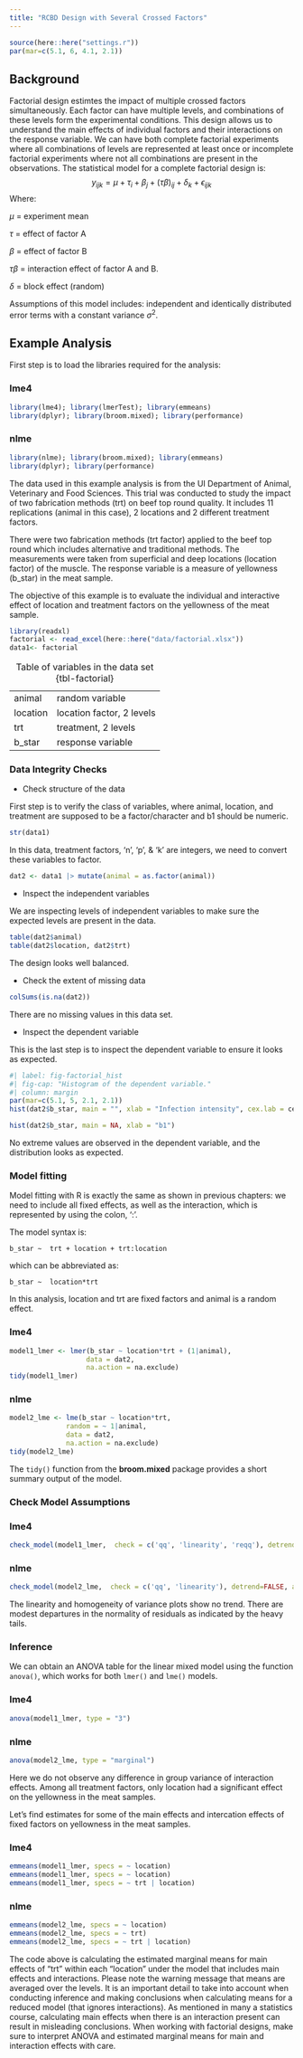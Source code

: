 ```yaml
---
title: "RCBD Design with Several Crossed Factors"
---
```


```r
source(here::here("settings.r"))
par(mar=c(5.1, 6, 4.1, 2.1))
```

## Background

Factorial design estimtes the impact of multiple crossed factors simultaneously. Each factor can have multiple levels, and combinations of these levels form the experimental conditions. This design allows us to understand the main effects of individual factors and their interactions on the response variable. We can have both complete factorial experiments where all combinations of levels are represented at least once or incomplete factorial experiments where not all combinations are present in the observations. The statistical model for a complete factorial design is:
$$y_{ijk} = \mu +  \tau_i+ \beta_j + (\tau\beta)_{ij} + \delta_k +  \epsilon_{ijk}$$ 
Where: 

$\mu$ = experiment mean

$\tau$ = effect of factor A

$\beta$ = effect of factor B 

$\tau\beta$ = interaction effect of factor A and B.

$\delta$ = block effect (random) 

Assumptions of this model includes: independent and identically distributed error terms with a constant variance $\sigma^2$.

## Example Analysis

First step is to load the libraries required for the analysis:

::: panel-tabset
### lme4

```r
library(lme4); library(lmerTest); library(emmeans)
library(dplyr); library(broom.mixed); library(performance)
```

### nlme
```r
library(nlme); library(broom.mixed); library(emmeans)
library(dplyr); library(performance)
```
:::

The data used in this example analysis is from the UI Department of Animal, Veterinary and Food Sciences. This trial was conducted to study the impact of two fabrication methods (trt) on beef top round quality. It includes 11 replications (animal in this case), 2 locations and 2 different treatment factors.

There were two fabrication methods (trt factor) applied to the beef top round which includes alternative and traditional methods. The measurements were taken from superficial and deep locations (location factor) of the muscle. The response variable is a measure of yellowness (b_star) in the meat sample.

The objective of this example is to evaluate the individual and interactive effect of location and treatment factors on the yellowness of the meat sample. 

```r
library(readxl)
factorial <- read_excel(here::here("data/factorial.xlsx"))
data1<- factorial 
```

|       |                                |
|-------|--------------------------------|
| animal | random variable                 |
| location     | location factor, 2 levels   |
| trt     | treatment, 2 levels  |
|b_star     | response variable |

: Table of variables in the data set {tbl-factorial}

### Data Integrity Checks

- Check structure of the data 

First step is to verify the class of variables, where animal, location, and treatment are supposed to be a factor/character and b1 should be numeric.

```r
str(data1)
```
In this data, treatment factors, 'n', 'p', & 'k' are integers, we need to convert these variables to factor.
```r
dat2 <- data1 |> mutate(animal = as.factor(animal))
```

- Inspect the independent variables

We are inspecting levels of independent variables to make sure the expected levels are present in the data.

```r
table(dat2$animal)
table(dat2$location, dat2$trt)
```

The design looks well balanced.

- Check the extent of missing data

```r
colSums(is.na(dat2))
```

There are no missing values in this data set.

- Inspect the dependent variable 

This is the last step is to inspect the dependent variable to ensure it looks as expected.

```r
#| label: fig-factorial_hist
#| fig-cap: "Histogram of the dependent variable."
#| column: margin
par(mar=c(5.1, 5, 2.1, 2.1))
hist(dat2$b_star, main = "", xlab = "Infection intensity", cex.lab = cex_lab, cex.axis = cex_axis, col = base_plot_color)
```

```r
hist(dat2$b_star, main = NA, xlab = "b1")
```

No extreme values are observed in the dependent variable, and the distribution looks as expected.  

### Model fitting

Model fitting with R is exactly the same as shown in previous chapters: we need to include all fixed effects, as well as the interaction, which is represented by using the colon, ‘:’. 

The model syntax is:

`b_star ~  trt + location + trt:location`

which can be abbreviated as:

`b_star ~  location*trt`

In this analysis, location and trt are fixed factors and animal is a random effect.

::: panel-tabset
### lme4

```r
model1_lmer <- lmer(b_star ~ location*trt + (1|animal),
                   data = dat2, 
                   na.action = na.exclude)
tidy(model1_lmer)
```

### nlme

```r
model2_lme <- lme(b_star ~ location*trt,
              random = ~ 1|animal,
              data = dat2, 
              na.action = na.exclude)
tidy(model2_lme)
```
:::

:::: column-margin
::: callout-note
The `tidy()` function from the **broom.mixed** package provides a short summary output of the model.
:::
::::

### Check Model Assumptions

::: panel-tabset
### lme4

```r
check_model(model1_lmer,  check = c('qq', 'linearity', 'reqq'), detrend=FALSE, alpha=0)
```

### nlme

```r
check_model(model2_lme,  check = c('qq', 'linearity'), detrend=FALSE, alpha=0)
```
:::

The linearity and homogeneity of variance plots show no trend. There are modest departures in the normality of residuals as indicated by the heavy tails. 


### Inference

We can obtain an ANOVA table for the linear mixed model using the function `anova()`, which works for both `lmer()` and `lme()` models.

::: panel-tabset
### lme4

```r
anova(model1_lmer, type = "3")
```
### nlme
```r
anova(model2_lme, type = "marginal")
```
:::

Here we do not observe any difference in group variance of interaction effects. Among all treatment factors, only location had a significant effect on the yellowness in the meat samples. 

Let’s find estimates for some of the main effects and intercation effects of fixed factors on yellowness in the meat samples.

::: panel-tabset
### lme4
```r
emmeans(model1_lmer, specs = ~ location)
emmeans(model1_lmer, specs = ~ location)
emmeans(model1_lmer, specs = ~ trt | location)
```

### nlme
```r
emmeans(model2_lme, specs = ~ location)
emmeans(model2_lme, specs = ~ trt)
emmeans(model2_lme, specs = ~ trt | location)
```
:::

The code above is calculating the estimated marginal means for main effects of "trt" within each "location" under the model that includes main effects and interactions. Please note the warning message that means are averaged over the levels. It is an important detail to take into account when conducting inference and making conclusions when calculating means for a reduced model (that ignores interactions). As mentioned in many a statistics course, calculating main effects when there is an interaction present can result in misleading conclusions. When working with factorial designs, make sure to interpret ANOVA and estimated marginal means for main and interaction effects with care.
